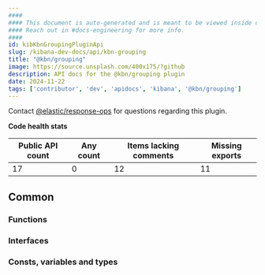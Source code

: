 ```yaml
---
####
#### This document is auto-generated and is meant to be viewed inside our experimental, new docs system.
#### Reach out in #docs-engineering for more info.
####
id: kibKbnGroupingPluginApi
slug: /kibana-dev-docs/api/kbn-grouping
title: "@kbn/grouping"
image: https://source.unsplash.com/400x175/?github
description: API docs for the @kbn/grouping plugin
date: 2024-11-22
tags: ['contributor', 'dev', 'apidocs', 'kibana', '@kbn/grouping']
---
```




Contact [@elastic/response-ops](https://github.com/orgs/elastic/teams/response-ops) for questions regarding this plugin.

**Code health stats**

| Public API count  | Any count | Items lacking comments | Missing exports |
|-------------------|-----------|------------------------|-----------------|
| 17 | 0 | 12 | 11 |

## Common

### Functions
<DocDefinitionList data={kbnGroupingObj.common.functions}/>

### Interfaces
<DocDefinitionList data={kbnGroupingObj.common.interfaces}/>

### Consts, variables and types
<DocDefinitionList data={kbnGroupingObj.common.misc}/>

